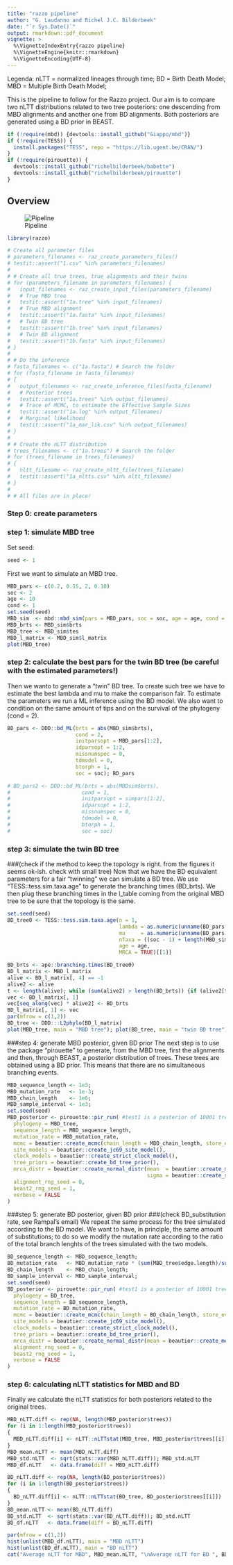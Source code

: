 ```yaml
---
title: "razzo pipeline"
author: "G. Laudanno and Richel J.C. Bilderbeek"
date: "`r Sys.Date()`"
output: rmarkdown::pdf_document
vignette: >
  %\VignetteIndexEntry{razzo pipeline}
  %\VignetteEngine{knitr::rmarkdown}
  %\VignetteEncoding{UTF-8}
---
```


Legenda:
nLTT = normalized lineages through time;
BD = Birth Death Model;
MBD = Multiple Birth Death Model;

This is the pipeline to follow for the Razzo project. Our aim is to compare two nLTT distributions related to two tree posteriors: one descending from MBD alignments and another one from BD alignments. Both posteriors are generated using a BD prior in BEAST.

```r
if (!require(mbd)) {devtools::install_github("Giappo/mbd")}
if (!require(TESS)) {
  install.packages("TESS", repo = "https://lib.ugent.be/CRAN/")
}
if (!require(pirouette)) {
  devtools::install_github("richelbilderbeek/babette")
  devtools::install_github("richelbilderbeek/pirouette")
}
```

## Overview

![Pipeline](pipeline.png)

```r
library(razzo)

# Create all parameter files
# parameters_filenames <- raz_create_parameters_files()
# testit::assert("1.csv" %in% parameters_filenames)
# 
# # Create all true trees, true alignments and their twins
# for (parameters_filename in parameters_filenames) {
#   input_filenames <- raz_create_input_files(parameters_filename)
#   # True MBD tree
#   testit::assert("1a.tree" %in% input_filenames)
#   # True MBD alignment
#   testit::assert("1a.fasta" %in% input_filenames)
#   # Twin BD tree
#   testit::assert("1b.tree" %in% input_filenames)
#   # Twin BD alignment
#   testit::assert("1b.fasta" %in% input_filenames)
# }
# 
# # Do the inference
# fasta_filenames <- c("1a.fasta") # Search the folder
# for (fasta_filename in fasta_filenames) 
# {
#   output_filenames <- raz_create_inference_files(fasta_filename)
#   # Posterior trees
#   testit::assert("1a.trees" %in% output_filenames)
#   # Trace of MCMC, to estimate the Effective Sample Sizes
#   testit::assert("1a.log" %in% output_filenames)
#   # Marginal likelihood
#   testit::assert("1a_mar_lik.csv" %in% output_filenames)
# }
# 
# # Create the nLTT distribution
# trees_filenames <- c("1a.trees") # Search the folder
# for (trees_filename in trees_filenames)
# {
#   nltt_filename <- raz_create_nltt_file(trees_filename)
#   testit::assert("1a_nltts.csv" %in% nltt_filename)
# }
# 
# # All files are in place!
```

### Step 0: create parameters


### step 1: simulate MBD tree

Set seed:

```r
seed <- 1
```

First we want to simulate an MBD tree.

```r
MBD_pars <- c(0.2, 0.15, 2, 0.10)
soc <- 2
age <- 10
cond <- 1
set.seed(seed)
MBD_sim  <- mbd::mbd_sim(pars = MBD_pars, soc = soc, age = age, cond = cond)
MBD_brts <- MBD_sim$brts
MBD_tree <- MBD_sim$tes
MBD_l_matrix <- MBD_sim$l_matrix
plot(MBD_tree)
```

### step 2: calculate the best pars for the twin BD tree (be careful with the estimated parameters!)
Then we wanto to generate a "twin" BD tree. To create such tree we have to estimate the best lambda and mu to make the comparison fair. 
To estimate the parameters we run a ML inference using the BD model.
We also want to condition on the same amount of tips and on the survival of the phylogeny (cond = 2).

```r
BD_pars <- DDD::bd_ML(brts = abs(MBD_sim$brts),
                      cond = 2,
                      initparsopt = MBD_pars[1:2],
                      idparsopt = 1:2,
                      missnumspec = 0,
                      tdmodel = 0,
                      btorph = 1,
                      soc = soc); BD_pars

# BD_pars2 <- DDD::bd_ML(brts = abs(MBDsim$brts),
#                       cond = 1,
#                       initparsopt = simpars[1:2],
#                       idparsopt = 1:2,
#                       missnumspec = 0,
#                       tdmodel = 0,
#                       btorph = 1,
#                       soc = soc)

```


### step 3: simulate the twin BD tree
###(check if the method to keep the topology is right. from the figures it seems ok-ish. check with small tree)
Now that we have the BD equivalent parameters for a fair "twinning" we can simulate a BD tree.
We use "TESS::tess.sim.taxa.age" to generate the branching times (BD_brts). 
We then plug these branching times in the l_table coming from the original MBD tree to be sure that the topology is the same.

```r
set.seed(seed)
BD_tree0 <- TESS::tess.sim.taxa.age(n = 1,
                                    lambda = as.numeric(unname(BD_pars[1])),
                                    mu     = as.numeric(unname(BD_pars[2])),
                                    nTaxa = ((soc - 1) + length(MBD_sim$brts)),
                                    age = age,
                                    MRCA = TRUE)[[1]]

BD_brts <- ape::branching.times(BD_tree0)
BD_l_matrix <- MBD_l_matrix
alive <- BD_l_matrix[, 4] == -1
alive2 <- alive
t <- length(alive); while (sum(alive2) > length(BD_brts)) {if (alive2[t] == 1) {alive2[t] = 0}; t = t - 1}
vec <- BD_l_matrix[, 1]
vec[seq_along(vec) * alive2] <- BD_brts
BD_l_matrix[, 1] <- vec
par(mfrow = c(1,2))
BD_tree <- DDD:::L2phylo(BD_l_matrix)
plot(MBD_tree, main = "MBD tree"); plot(BD_tree, main = "twin BD tree")
```

###step 4: generate MBD posterior, given BD prior
The next step is to use the package "pirouette" to generate, from the MBD tree, first the alignments and then, through BEAST, a posterior distribution of trees. These trees are obtained using a BD prior. This means that there are no simultaneous branching events.

```r
MBD_sequence_length <- 1e3;
MBD_mutation_rate   <- 1e-3;
MBD_chain_length    <- 1e6;
MBD_sample_interval <- 1e3;
set.seed(seed)
MBD_posterior <- pirouette::pir_run( #test1 is a posterior of 10001 trees generated from sim_tes[[1]]
  phylogeny = MBD_tree,
  sequence_length = MBD_sequence_length,
  mutation_rate = MBD_mutation_rate,
  mcmc = beautier::create_mcmc(chain_length = MBD_chain_length, store_every = MBD_sample_interval), #store_every = -1
  site_models = beautier::create_jc69_site_model(),
  clock_models = beautier::create_strict_clock_model(),
  tree_priors = beautier::create_bd_tree_prior(),
  mrca_distr = beautier::create_normal_distr(mean  = beautier::create_mean_param(value = age), 
                                             sigma = beautier::create_sigma_param(value = 0.001)),
  alignment_rng_seed = 0,
  beast2_rng_seed = 1,
  verbose = FALSE
)
```

###step 5: generate BD posterior, given BD prior
###(check BD_substitution rate, see Rampal's email)
We repeat the same process for the tree simulated according to the BD model. We want to have, in principle, the same amount of substitutions; to do so we modify the mutation rate according to the ratio of the total branch lenghts of the trees simulated with the two models.

```r
BD_sequence_length <- MBD_sequence_length;
BD_mutation_rate   <- MBD_mutation_rate * (sum(MBD_tree$edge.length)/sum(BD_tree$edge.length));
BD_chain_length    <- MBD_chain_length;
BD_sample_interval <- MBD_sample_interval;
set.seed(seed)
BD_posterior <- pirouette::pir_run( #test1 is a posterior of 10001 trees generated from sim_tes[[1]]
  phylogeny = BD_tree,
  sequence_length = BD_sequence_length,
  mutation_rate = BD_mutation_rate,
  mcmc = beautier::create_mcmc(chain_length = BD_chain_length, store_every = BD_sample_interval), #store_every = -1
  site_models = beautier::create_jc69_site_model(),
  clock_models = beautier::create_strict_clock_model(),
  tree_priors = beautier::create_bd_tree_prior(),
  mrca_distr = beautier::create_normal_distr(mean = beautier::create_mean_param(value = age), sigma = beautier::create_sigma_param(value = 0.001)),
  alignment_rng_seed = 0,
  beast2_rng_seed = 1,
  verbose = FALSE
)
```

### step 6: calculating nLTT statistics for MBD and BD
Finally we calculate the nLTT statistics for both posteriors related to the original trees.

```r
MBD_nLTT.diff <- rep(NA, length(MBD_posterior$trees))
for (i in 1:length(MBD_posterior$trees))
{
  MBD_nLTT.diff[i] <- nLTT::nLTTstat(MBD_tree, MBD_posterior$trees[[i]])
}
MBD_mean.nLTT <- mean(MBD_nLTT.diff)
MBD_std.nLTT  <- sqrt(stats::var(MBD_nLTT.diff)); MBD_std.nLTT
MBD_df.nLTT   <- data.frame(diff = MBD_nLTT.diff)

BD_nLTT.diff <- rep(NA, length(BD_posterior$trees))
for (i in 1:length(BD_posterior$trees))
{
  BD_nLTT.diff[i] <- nLTT::nLTTstat(BD_tree, BD_posterior$trees[[i]])
}
BD_mean.nLTT <- mean(BD_nLTT.diff)
BD_std.nLTT  <- sqrt(stats::var(BD_nLTT.diff)); BD_std.nLTT
BD_df.nLTT   <- data.frame(diff = BD_nLTT.diff)

par(mfrow = c(1,2))
hist(unlist(MBD_df.nLTT), main = "MBD nLTT")
hist(unlist(BD_df.nLTT), main = "BD nLTT")
cat("Average nLTT for MBD", MBD_mean.nLTT, "\nAverage nLTT for BD ", BD_mean.nLTT)
```

